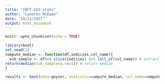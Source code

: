 ```yaml
---
title: "INFT-CA3-stats"
author: "Cameron McEwan"
date: "24/11/2021"
output: html_document
---
```


```r
knitr::opts_chunk$set(echo = TRUE)
```
```r
library(boot)
set.seed(1)
compute_median <- function(df,indicies,col_name){
  sub_sample <- df%>% slice(indicies) %>% (all_of(col_name)) # extract subsample
return(median(sub_samplena.rm=1)) # return median
}

results <- boot(data=geyser, statistic=compute_median, col_name=compute_median)
```
